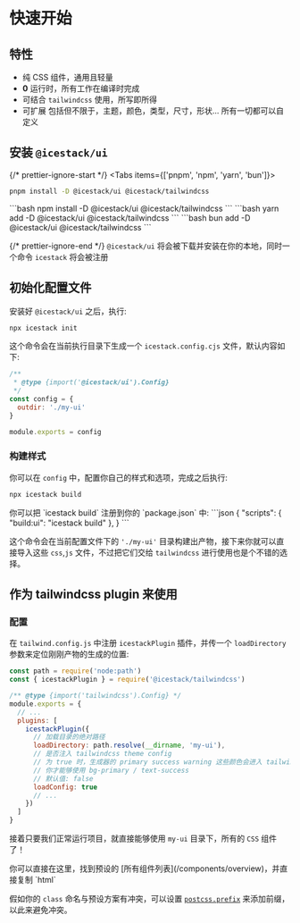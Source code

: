 
# 快速开始

## 特性

- 纯 CSS 组件，通用且轻量
- **0** 运行时，所有工作在编译时完成
- 可结合 `tailwindcss` 使用，所写即所得
- 可扩展 包括但不限于，主题，颜色，类型，尺寸，形状... 所有一切都可以自定义

## 安装 `@icestack/ui`

{/* prettier-ignore-start */}
<Tabs items={['pnpm', 'npm', 'yarn', 'bun']}>
  <Tab>
```bash 
pnpm install -D @icestack/ui @icestack/tailwindcss
```
</Tab>
  <Tab>
```bash
npm install -D @icestack/ui @icestack/tailwindcss
```
</Tab>
  <Tab>
```bash 
yarn add -D @icestack/ui @icestack/tailwindcss
```
</Tab>
  <Tab>
```bash 
bun add -D @icestack/ui @icestack/tailwindcss
```
</Tab>
</Tabs>

{/* prettier-ignore-end */}
`@icestack/ui` 将会被下载并安装在你的本地，同时一个命令 `icestack` 将会被注册

## 初始化配置文件

安装好 `@icestack/ui` 之后，执行:

```bash
npx icestack init
```

这个命令会在当前执行目录下生成一个 `icestack.config.cjs` 文件，默认内容如下:

```js filename="icestack.config.cjs"
/**
 * @type {import('@icestack/ui').Config}
 */
const config = {
  outdir: './my-ui'
}

module.exports = config
```

### 构建样式

你可以在 `config` 中，配置你自己的样式和选项，完成之后执行:

```bash
npx icestack build
```

<Callout type="info">
你可以把 `icestack build` 注册到你的 `package.json` 中:
```json
{
   "scripts": {
    "build:ui": "icestack build"
  },
}
```
</Callout>

这个命令会在当前配置文件下的 `'./my-ui'` 目录构建出产物，接下来你就可以直接导入这些 `css`,`js` 文件，不过把它们交给 `tailwindcss` 进行使用也是个不错的选择。

## 作为 tailwindcss plugin 来使用

### 配置

在 `tailwind.config.js` 中注册 `icestackPlugin` 插件，并传一个 `loadDirectory` 参数来定位刚刚产物的生成的位置:

```js filename="tailwind.config.js"
const path = require('node:path')
const { icestackPlugin } = require('@icestack/tailwindcss')

/** @type {import('tailwindcss').Config} */
module.exports = {
  // ...
  plugins: [
    icestackPlugin({
      // 加载目录的绝对路径
      loadDirectory: path.resolve(__dirname, 'my-ui'),
      // 是否注入 tailwindcss theme config
      // 为 true 时，生成器的 primary success warning 这些颜色会进入 tailwindcss.theme.extend 配置
      // 你才能够使用 bg-primary / text-success
      // 默认值: false
      loadConfig: true
      // ...
    })
  ]
}
```

接着只要我们正常运行项目，就直接能够使用 `my-ui` 目录下，所有的 `CSS` 组件了！

<Callout type="info">
你可以直接在这里，找到预设的 [所有组件列表](/components/overview)，并直接复制 `html`

假如你的 `class` 命名与预设方案有冲突，可以设置 [`postcss.prefix`](/config/postcss#postcssprefix) 来添加前缀，以此来避免冲突。
</Callout>

